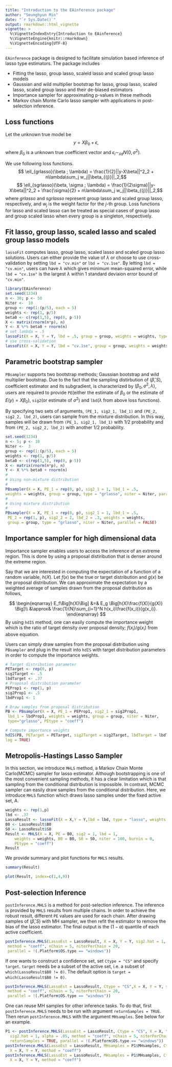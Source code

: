 ```yaml
---
title: "Introduction to the EAinference package"
author: "Seunghyun Min"
date: "`r Sys.Date()`"
output: rmarkdown::html_vignette
vignette: >
  %\VignetteIndexEntry{Introduction to EAinference}
  %\VignetteEngine{knitr::rmarkdown}
  %\VignetteEncoding{UTF-8}
---
```


`EAinference` package is designed to facilitate simulation based inference of lasso type estimators. 
The package includes

- Fitting the lasso, group lasso, scaleld lasso and scaled group lasso models
- Gaussian and wild multiplier bootstrap for lasso, group lasso, scaled lasso, scaled group
lasso and their de-biased estimators
- Importance sampler for approximating p-values in these methods
- Markov chain Monte Carlo lasso sampler with applications in post-selection inference.

## Loss functions
Let the unknown true model be
$$ y = X\beta_0 + \epsilon,$$
where $\beta_0$ is a unknown true coefficient vector and $\epsilon_i \sim_{iid} N(0,\sigma^2)$. 

We use following loss functions. 
<!--$$ \ell_{lasso}(\beta ; \lambda) = \frac{1}{2}||y-X\beta||^2_2 + n\lambda\sum_i w_i|\beta_i|$$-->
$$ \ell_{grlasso}(\beta ; \lambda) = \frac{1}{2}||y-X\beta||^2_2 + n\lambda\sum_j w_j||\beta_{(j)}||_2,$$
<!--$$ \ell_{slasso}(\beta, \sigma ; \lambda) = \frac{1}{2\sigma}||y-X\beta||^2_2 + \frac{\sigma}{2} + n\lambda\sum_i w_i|\beta_i|$$-->
$$ \ell_{sgrlasso}(\beta, \sigma ; \lambda) = \frac{1}{2\sigma}||y-X\beta||^2_2 + \frac{\sigma}{2} + n\lambda\sum_j w_j||\beta_{(j)}||_2,$$
where $grlasso$ and $sgrlasso$ represent group lasso and scaled group lasso, respectively,
and $w_j$ is the weight factor for the $j$-th group. Loss functions for lasso and 
scaled lasso can be treated as special cases of group lasso and group scaled lasso
when every group is a singleton, respectively.

## Fit lasso, group lasso, scaled lasso and scaled group lasso models

`lassoFit` computes lasso, group lasso, scaled lasso and scaled group lasso solutions.
Users can either provide the value of $\lambda$ or choose to use cross-validation
by setting `lbd = "cv.min"` or `lbd = "cv.1se"`. By letting `lbd = "cv.min"`, users
can have $\lambda$ which gives minimum mean-squared error, while `lbd = "cv.1se"`
is the largest $\lambda$ within 1 standard deviaion error bound of `"cv.min"`. 

```r
library(EAinference)
set.seed(1234)
n <- 30; p <- 50
Niter <-  10
group <- rep(1:(p/5), each = 5)
weights <- rep(1, p/5)
beta0 <- c(rep(1,5), rep(0, p-5))
X <- matrix(rnorm(n*p), n)
Y <- X %*% beta0 + rnorm(n)
# set lambda = .5
lassoFit(X = X, Y = Y, lbd = .5, group = group, weights = weights, type="grlasso")
# use cross-validation
lassoFit(X = X, Y = Y, lbd = "cv.1se", group = group, weights = weights, type="grlasso")
```
## Parametric bootstrap sampler

`PBsampler` supports two bootstrap methods; Gaussian bootstrap and wild multiplier bootstrap. 
Due to the fact that the sampling distirbution of $(\hat{\beta}, S)$, coefficient estimator and its subgradient, is characterized by $(\beta_0, \sigma^2, \lambda)$, users are required to provide `PE`(either the estimate of $\beta_0$ or the estimate of $E(y) = X\beta_0$), `sig2`(or estimate of $\sigma^2$)
and `lbd`($\lambda$ from above loss functions).

By specifying two sets of arguments,
`(PE_1, sig2_1, lbd_1)` and `(PE_2, sig2_2, lbd_2)`, users can sample from the mixture distribution.
In this way, samples will be drawn from `(PE_1, sig2_1, lbd_1)` with 1/2 probability and from 
`(PE_2, sig2_2, lbd_2)` with another 1/2 probability. 

```r
set.seed(1234)
n <- 5; p <- 10
Niter <-  3
group <- rep(1:(p/5), each = 5)
weights <- rep(1, p/5)
beta0 <- c(rep(1,5), rep(0, p-5))
X <- matrix(rnorm(n*p), n)
Y <- X %*% beta0 + rnorm(n)
#
# Using non-mixture distribution
#
PBsampler(X = X, PE_1 = rep(0, p), sig2_1 = 1, lbd_1 = .5,
weights = weights, group = group, type = "grlasso", niter = Niter, parallel = FALSE)
#
# Using mixture distribution
#
PBsampler(X = X, PE_1 = rep(0, p), sig2_1 = 1, lbd_1 = .5,
 PE_2 = rep(1, p), sig2_2 = 2, lbd_2 = .3, weights = weights,
 group = group, type = "grlasso", niter = Niter, parallel = FALSE)
```
    
## Importance sampler for high dimensional data
Importance sampler enables users to access the inference of an extreme region.
This is done by using a proposal distiribution that is denser around the extreme region.

Say that we are interested in computing the expectation of a function of a random variable, $h(X)$.
Let $f(x)$ be the true or target distribution and $g(x)$ be the proposal distribution. 
We can approximate the expectation by a weighted average of samples drawn from 
the proposal distribution as follows,

$$
\begin{eqnarray}
E_f\Big[h(X)\Big] &=& E_g \Big[h(X)\frac{f(X)}{g(X)} \Big]\\ 
&\approx& \frac{1}{N}\sum_{i=1}^N h(x_i)\frac{f(x_i)}{g(x_i)}.
\end{eqnarray}
$$
By using `hdIS` method, one can easily compute the importance weight which is the ratio of 
target density over proposal density; $f(x_i)/g(x_i)$ from above equation.

Users can simply draw samples from the proposal distribution using `PBsampler` and 
plug in the result into `hdIS` with target distribution parameters in order to 
compute the importance weights. 

```r
# Target distribution parameter
PETarget <- rep(0, p)
sig2Target <- .5
lbdTarget <- .37
# Proposal distribution parameter
PEProp1 <- rep(1, p)
sig2Prop1 <- .5
lbdProp1 <- 1

# Draw samples from proposal distribution
PB <- PBsampler(X = X, PE_1 = PEProp1, sig2_1 = sig2Prop1,
 lbd_1 = lbdProp1, weights = weights, group = group, niter = Niter,
 type="grlasso", PEtype = "coeff")

# Compute importance weights
hdIS(PB, PETarget = PETarget, sig2Target = sig2Target, lbdTarget = lbdTarget,
log = TRUE)
```

## Metropolis-Hastings Lasso Sampler

In this section, we introduce `MHLS` method, a Markov Chain Monte Carlo(MCMC) sampler for lasso estimator. 
Although bootstrapping is one of the most convenient sampling methods, it has a clear
limitation which is that sampling from the conditional distribution is impossible. 
In contrast, MCMC sampler can easily draw samples from the 
conditional distribution. Here, we introduce `MHLS` function which draws lasso samples 
under the fixed active set, A. 

```r
weights <- rep(1,p)
lbd <- .37
LassoResult <- lassoFit(X = X,Y = Y,lbd = lbd, type = "lasso", weights = weights)
B0 <- LassoResult$B0
S0 <- LassoResult$S0
Result <- MHLS(X = X, PE = B0, sig2 = 1, lbd = 1,
    weights = weights, B0 = B0, S0 = S0, niter = 100, burnin = 0,
    PEtype = "coeff")
Result
```
We provide summary and plot functions for `MHLS` results. 
```r
summary(Result)
```
```r
plot(Result, index=c(1,4,9))
```

## Post-selection Inference

`postInference.MHLS` is a method for post-selection inference. 
The inference is provided by `MHLS` results from multiple chains. 
In order to achieve the robust result, different `PE` values are used
for each chain. After drawing samples of $(\hat{\beta}, S)$ with MH sampler, 
we then refit the estimator to remove the bias of the lasso estimator. The final
output is the $(1-a)$ quantile of each active coefficient. 

```r
postInference.MHLS(LassoEst = LassoResult, X = X, Y = Y, sig2.hat = 1, alpha = .05,
 method = "coeff", nChain = 5, niterPerChain = 20, 
 parallel = !(.Platform$OS.type == "windows"))
```
If one wants to construct a confidence set, set `Ctype = "CS"` and specify `target`.
`target` needs be a subset of the active set, i.e. a subset of `which(LassoResult$B0 != 0)`.
The default option is `target = which(LassoResult$B0 != 0)`.
```r
postInference.MHLS(LassoEst = LassoResult, Ctype = "CS",X = X, Y = Y, sig2.hat = 1, alpha = .05,
 method = "coeff", nChain = 5, niterPerChain = 20, 
 parallel = !(.Platform$OS.type == "windows"))
```

One can reuse MH samples for other inference tasks. To do that, first `postInference.MHLS` needs to be 
run with argument `returnSamples = TRUE`. Then rerun `postInference.MHLS` with the argument
`MHsamples`. See below for an example.
```r
P1 <- postInference.MHLS(LassoEst = LassoResult, Ctype = "CS", X = X, Y = Y, 
  sig2.hat = 1, alpha = .05, method = "coeff", nChain = 5, niterPerChain = 20, 
  returnSamples = TRUE, parallel = !(.Platform$OS.type == "windows"))
postInference.MHLS(LassoEst = LassoResult, MHsamples = P1$MHsamples, Ctype = "CS",
  X = X, Y = Y, method = "coeff")
postInference.MHLS(LassoEst = LassoResult, MHsamples = P1$MHsamples, Ctype = "CI",
  X = X, Y = Y, method = "coeff")
```





